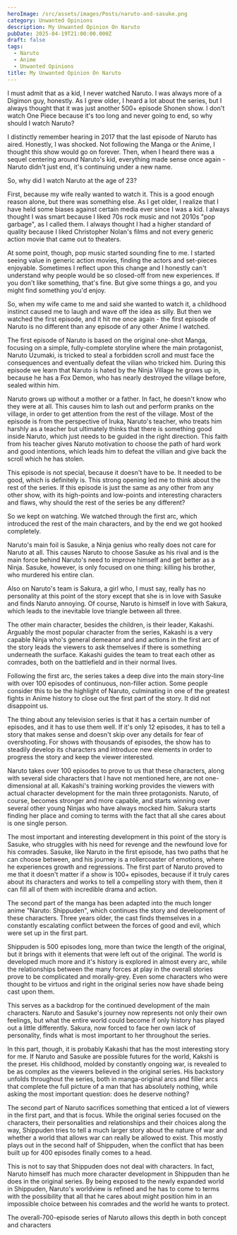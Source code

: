 ```yaml
---
heroImage: /src/assets/images/Posts/naruto-and-sasuke.png
category: Unwanted Opinions
description: My Unwanted Opinion On Naruto
pubDate: 2025-04-19T21:00:00.000Z
draft: false
tags:
  - Naruto
  - Anime
  - Unwanted Opinions
title: My Unwanted Opinion On Naruto
---
```


I must admit that as a kid, I never watched Naruto. I was always more of a Digimon guy, honestly. As I grew older, I heard a lot about the series, but I always thought that it was just another 500+ episode Shonen show. I don't watch One Piece because it's too long and never going to end, so why should I watch Naruto?

I distinctly remember hearing in 2017 that the last episode of Naruto has aired. Honestly, I was shocked. Not following the Manga or the Anime, I thought this show would go on forever. Then, when I heard there was a sequel centering around Naruto's kid, everything made sense once again - Naruto didn't just end, it's continuing under a new name.

So, why did I watch Naruto at the age of 23?

First, because my wife really wanted to watch it. This is a good enough reason alone, but there was something else. As I get older, I realize that I have held some biases against certain media ever since I was a kid. I always thought I was smart because I liked 70s rock music and not 2010s "pop garbage", as I called them. I always thought I had a higher standard of quality because I liked Christopher Nolan's films and not every generic action movie that came out to theaters.

At some point, though, pop music started sounding fine to me. I started seeing value in generic action movies, finding the actors and set-pieces enjoyable. Sometimes I reflect upon this change and I honestly can't understand why people would be so closed-off from new experiences. If you don't like something, that's fine. But give some things a go, and you might find something you'd enjoy.

So, when my wife came to me and said she wanted to watch it, a childhood instinct caused me to laugh and wave off the idea as silly. But then we watched the first episode, and it hit me once again - the first episode of Naruto is no different than any episode of any other Anime I watched.

The first episode of Naruto is based on the original one-shot Manga, focusing on a simple, fully-complete storyline where the main protagonist, Naruto Uzumaki, is tricked to steal a forbidden scroll and must face the consequences and eventually defeat the vilian who tricked him. During this episode we learn that Naruto is hated by the Ninja Village he grows up in, because he has a Fox Demon, who has nearly destroyed the village before, sealed within him.

Naruto grows up without a mother or a father. In fact, he doesn't know who they were at all. This causes him to lash out and perform pranks on the village, in order to get attention from the rest of the village. Most of the episode is from the perspective of Iruka, Naruto's teacher, who treats him harshly as a teacher but ultimately thinks that there is something good inside Naruto, which just needs to be guided in the right direction. This faith from his teacher gives Naruto motivation to choose the path of hard work and good intentions, which leads him to defeat the villian and give back the scroll which he has stolen.

This episode is not special, because it doesn't have to be. It needed to be good, which is definitely is. This strong opening led me to think about the rest of the series. If this episode is just the same as any other from any other show, with its high-points and low-points and interesting characters and flaws, why should the rest of the series be any different?

So we kept on watching. We watched through the first arc, which introduced the rest of the main characters, and by the end we got hooked completely.

Naruto's main foil is Sasuke, a Ninja genius who really does not care for Naruto at all. This causes Naruto to choose Sasuke as his rival and is the main force behind Naruto's need to improve himself and get better as a Ninja. Sasuke, however, is only focused on one thing: killing his brother, who murdered his entire clan.

Also on Naruto's team is Sakura, a girl who, I must say, really has no personality at this point of the story except that she is in love with Sasuke and finds Naruto annoying. Of course, Naruto is himself in love with Sakura, which leads to the inevitable love triangle between all three.

The other main character, besides the children, is their leader, Kakashi. Arguably the most popular character from the series, Kakashi is a very capable Ninja who's general demeanor and and actions in the first arc of the story leads the viewers to ask themselves if there is something underneath the surface. Kakashi guides the team to treat each other as comrades, both on the battlefield and in their normal lives.

Following the first arc, the series takes a deep dive into the main story-line with over 100 episodes of continuous, non-filler action. Some people consider this to be the highlight of Naruto, culminating in one of the greatest fights in Anime history to close out the first part of the story. It did not disappoint us.

The thing about any television series is that it has a certain number of episodes, and it has to use them well. If it's only 12 episodes, it has to tell a story that makes sense and doesn't skip over any details for fear of overshooting. For shows with thousands of episodes, the show has to steadily develop its characters and introduce new elements in order to progress the story and keep the viewer interested.

Naruto takes over 100 episodes to prove to us that these characters, along with several side characters that I have not mentioned here, are not one-dimensional at all. Kakashi's training working provides the viewers with actual character development for the main three protagonists. Naruto, of course, becomes stronger and more capable, and starts winning over several other young Ninjas who have always mocked him. Sakura starts finding her place and coming to terms with the fact that all she cares about is one single person.

The most important and interesting development in this point of the story is Sasuke, who struggles with his need for revenge and the newfound love for his comrades. Sasuke, like Naruto in the first episode, has two paths that he can choose between, and his journey is a rollercoaster of emotions, where he experiences growth and regressions. The first part of Naruto proved to me that it doesn't matter if a show is 100+ episodes, because if it truly cares about its characters and works to tell a compelling story with them, then it can fill all of them with incredible drama and action.

The second part of the manga has been adapted into the much longer anime "Naruto: Shippuden", which continues the story and development of these characters. Three years older, the cast finds themselves in a constantly escalating conflict between the forces of good and evil, which were set up in the first part.

Shippuden is 500 episodes long, more than twice the length of the original, but it brings with it elements that were left out of the original. The world is developed much more and it's history is explored in almost every arc, while the relationships between the many forces at play in the overall stories prove to be complicated and morally-grey. Even some characters who were thought to be virtuos and right in the original series now have shade being cast upon them.

This serves as a backdrop for the continued development of the main characters. Naruto and Sasuke's journey now represents not only their own feelings, but what the entire world could become if only history has played out a little differently. Sakura, now forced to face her own lack of personality, finds what is most important to her throughout the series.

In this part, though, it is probably Kakashi that has the most interesting story for me. If Naruto and Sasuke are possible futures for the world, Kakshi is the preset. His childhood, molded by constantly ongoing war, is revealed to be as complex as the viewers believed in the original series. His backstory unfolds throughout the series, both in manga-original arcs and filler arcs that complete the full picture of a man that has absolutely nothing, while asking the most important question: does he deserve nothing?

The second part of Naruto sacrifices something that enticed a lot of viewers in the first part, and that is focus. While the original series focused on the characters, their personalities and relationships and their choices along the way, Shippuden tries to tell a much larger story about the nature of war and whether a world that allows war can really be allowed to exist. This mostly plays out in the second half of Shippuden, when the conflict that has been built up for 400 episodes finally comes to a head.

This is not to say that Shippuden does not deal with characters. In fact, Naruto himself has much more character development in Shippuden than he does in the original series. By being exposed to the newly expanded world in Shippuden, Naruto's worldview is refined and he has to come to terms with the possibility that all that he cares about might position him in an impossible choice between his comrades and the world he wants to protect.

The overall-700-episode series of Naruto allows this depth in both concept and characters
